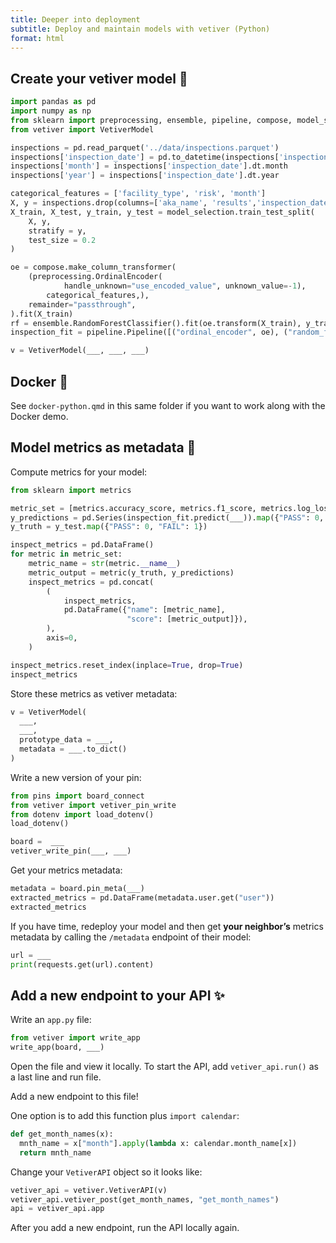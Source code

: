 ```yaml
---
title: Deeper into deployment
subtitle: Deploy and maintain models with vetiver (Python)
format: html
---
```


## Create your vetiver model 🏺

```python
import pandas as pd
import numpy as np
from sklearn import preprocessing, ensemble, pipeline, compose, model_selection
from vetiver import VetiverModel

inspections = pd.read_parquet('../data/inspections.parquet')
inspections['inspection_date'] = pd.to_datetime(inspections['inspection_date'])
inspections['month'] = inspections['inspection_date'].dt.month
inspections['year'] = inspections['inspection_date'].dt.year

categorical_features = ['facility_type', 'risk', 'month']
X, y = inspections.drop(columns=['aka_name', 'results','inspection_date']), inspections['results']
X_train, X_test, y_train, y_test = model_selection.train_test_split(
    X, y,
    stratify = y,
    test_size = 0.2
)

oe = compose.make_column_transformer(
    (preprocessing.OrdinalEncoder(
            handle_unknown="use_encoded_value", unknown_value=-1),
        categorical_features,),
    remainder="passthrough",
).fit(X_train)
rf = ensemble.RandomForestClassifier().fit(oe.transform(X_train), y_train)
inspection_fit = pipeline.Pipeline([("ordinal_encoder", oe), ("random_forest", rf)])

v = VetiverModel(___, ___, ___)
```

## Docker 🐳

See `docker-python.qmd` in this same folder if you want to work along with the Docker demo.

## Model metrics as metadata 🎯

Compute metrics for your model:

```python
from sklearn import metrics

metric_set = [metrics.accuracy_score, metrics.f1_score, metrics.log_loss]
y_predictions = pd.Series(inspection_fit.predict(___)).map({"PASS": 0, "FAIL": 1})
y_truth = y_test.map({"PASS": 0, "FAIL": 1})

inspect_metrics = pd.DataFrame()
for metric in metric_set:
    metric_name = str(metric.__name__)
    metric_output = metric(y_truth, y_predictions)
    inspect_metrics = pd.concat(
        (
            inspect_metrics,
            pd.DataFrame({"name": [metric_name],
                          "score": [metric_output]}),
        ),
        axis=0,
    )

inspect_metrics.reset_index(inplace=True, drop=True)
inspect_metrics
```

Store these metrics as vetiver metadata:

```python
v = VetiverModel(
  ___, 
  ___,
  prototype_data = ___,
  metadata = ___.to_dict()
)
```

Write a new version of your pin:

```python
from pins import board_connect
from vetiver import vetiver_pin_write
from dotenv import load_dotenv()
load_dotenv()

board =  ___
vetiver_write_pin(___, ___)
```

Get your metrics metadata:

```python
metadata = board.pin_meta(___)
extracted_metrics = pd.DataFrame(metadata.user.get("user"))
extracted_metrics
```

If you have time, redeploy your model and then get **your neighbor's** metrics metadata by calling the `/metadata` endpoint of their model:

```python
url = ___
print(requests.get(url).content)
```

## Add a new endpoint to your API ✨

Write an `app.py` file:

```python
from vetiver import write_app
write_app(board, ___)
```

Open the file and view it locally. To start the API, add `vetiver_api.run()` as a last line and run file.

Add a new endpoint to this file! 

One option is to add this function plus `import calendar`:

```python
def get_month_names(x):
  mnth_name = x["month"].apply(lambda x: calendar.month_name[x])
  return mnth_name
```

Change your `VetiverAPI` object so it looks like:

```python
vetiver_api = vetiver.VetiverAPI(v)
vetiver_api.vetiver_post(get_month_names, "get_month_names")
api = vetiver_api.app
```

After you add a new endpoint, run the API locally again.
